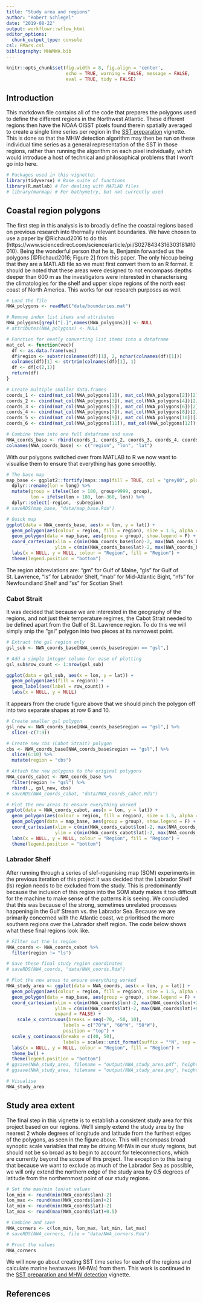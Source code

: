 ```yaml
---
title: "Study area and regions"
author: "Robert Schlegel"
date: "2019-08-22"
output: workflowr::wflow_html
editor_options:
  chunk_output_type: console
csl: FMars.csl
bibliography: MHWNWA.bib
---
```


```r
knitr::opts_chunk$set(fig.width = 8, fig.align = 'center',
                      echo = TRUE, warning = FALSE, message = FALSE, 
                      eval = TRUE, tidy = FALSE)
```

## Introduction

This markdown file contains all of the code that prepares the polygons used to define the different regions in the Northwest Atlantic. These different regions then have the NOAA OISST pixels found therein spatially averaged to create a single time series per region in the [SST preparation](https://robwschlegel.github.io/MHWNWA/sst-prep.html) vignette. This is done so that the MHW detection algorithm may then be run on these individual time series as a general representation of the SST in those regions, rather than running the algorithm on each pixel individually, which would introduce a host of technical and philosophical problems that I won't go into here.

```r
# Packages used in this vignette\
library(tidyverse) # Base suite of functions
library(R.matlab) # For dealing with MATLAB files
# library(marmap) # For bathymetry, but not currently used
```

## Coastal region polygons

The first step in this analysis is to broadly define the coastal regions based on previous research into thermally relevant boundaries. We have chosen to use a paper by @Richaud2016 to do this (https://www.sciencedirect.com/science/article/pii/S0278434316303181#f0010). Being the wonderful person that he is, Benjamin forwarded us the polygons [@Richaud2016; Figure 2] from this paper. The only hiccup being that they are a MATLAB file so we must first convert them to an R format. It should be noted that these areas were designed to not encompass depths deeper than 600 m as the investigators were interested in characterising the climatologies for the shelf and upper slope regions of the north east coast of North America. This works for our research purposes as well.

```r
# Load the file
NWA_polygons <- readMat("data/boundaries.mat")

# Remove index list items and attributes
NWA_polygons[grepl("[.]",names(NWA_polygons))] <- NULL
# attributes(NWA_polygons) <- NULL

# Function for neatly converting list items into a dataframe
mat_col <- function(vec){
  df <- as.data.frame(vec)
  df$region <- substr(colnames(df)[1], 2, nchar(colnames(df)[1]))
  colnames(df)[1] <- strtrim(colnames(df)[1], 1)
  df <- df[c(2,1)]
  return(df)
}

# Create multiple smaller data.frames
coords_1 <- cbind(mat_col(NWA_polygons[1]), mat_col(NWA_polygons[2])[2])
coords_2 <- cbind(mat_col(NWA_polygons[3]), mat_col(NWA_polygons[4])[2])
coords_3 <- cbind(mat_col(NWA_polygons[5]), mat_col(NWA_polygons[6])[2])
coords_4 <- cbind(mat_col(NWA_polygons[7]), mat_col(NWA_polygons[8])[2])
coords_5 <- cbind(mat_col(NWA_polygons[9]), mat_col(NWA_polygons[10])[2])
coords_6 <- cbind(mat_col(NWA_polygons[11]), mat_col(NWA_polygons[12])[2])

# Combine them into one full dataframe and save
NWA_coords_base <- rbind(coords_1, coords_2, coords_3, coords_4, coords_5, coords_6)
colnames(NWA_coords_base) <- c("region", "lon", "lat")
```

With our polygons switched over from MATLAB to R we now want to visualise them to ensure that everything has gone smoothly.

```r
# The base map
map_base <- ggplot2::fortify(maps::map(fill = TRUE, col = "grey80", plot = FALSE)) %>%
  dplyr::rename(lon = long) %>%
  mutate(group = ifelse(lon > 180, group+9999, group),
         lon = ifelse(lon > 180, lon-360, lon)) %>% 
  dplyr::select(-region, -subregion)
# saveRDS(map_base, "data/map_base.Rda")

# Quick map
ggplot(data = NWA_coords_base, aes(x = lon, y = lat)) +
  geom_polygon(aes(colour = region, fill = region), size = 1.5, alpha = 0.2) +
  geom_polygon(data = map_base, aes(group = group), show.legend = F) +
  coord_cartesian(xlim = c(min(NWA_coords_base$lon)-2, max(NWA_coords_base$lon)+2),
                  ylim = c(min(NWA_coords_base$lat)-2, max(NWA_coords_base$lat)+2)) +
  labs(x = NULL, y = NULL, colour = "Region", fill = "Region") +
  theme(legend.position = "bottom")
```

The region abbreviations are: "gm" for Gulf of Maine, "gls" for Gulf of St. Lawrence, "ls" for Labrador Shelf, "mab" for Mid-Atlantic Bight, "nfs" for Newfoundland Shelf and "ss" for Scotian Shelf.

### Cabot Strait

It was decided that because we are interested in the geography of the regions, and not just their temperature regimes, the Cabot Strait needed to be defined apart from the Gulf of St. Lawrence region. To do this we will simply snip the "gsl" polygon into two pieces at its narrowest point.

```r
# Extract the gsl region only
gsl_sub <- NWA_coords_base[NWA_coords_base$region == "gsl",]

# Add a simple integer column for ease of plotting
gsl_sub$row_count <- 1:nrow(gsl_sub)

ggplot(data = gsl_sub, aes(x = lon, y = lat)) +
  geom_polygon(aes(fill = region)) +
  geom_label(aes(label = row_count)) +
  labs(x = NULL, y = NULL)
```

It appears from the crude figure above that we should pinch the polygon off into two separate shapes at row 6 and 10.

```r
# Create smaller gsl polygon
gsl_new <- NWA_coords_base[NWA_coords_base$region == "gsl",] %>% 
  slice(-c(7:9))

# Create new cbs (Cabot Strait) polygon
cbs <- NWA_coords_base[NWA_coords_base$region == "gsl",] %>% 
  slice(6:10) %>% 
  mutate(region = "cbs")

# Attach the new polygons to the original polygons
NWA_coords_cabot <- NWA_coords_base %>% 
  filter(region != "gsl") %>% 
  rbind(., gsl_new, cbs)
# saveRDS(NWA_coords_cabot, "data/NWA_coords_cabot.Rda")

# Plot the new areas to ensure everything worked
ggplot(data = NWA_coords_cabot, aes(x = lon, y = lat)) +
  geom_polygon(aes(colour = region, fill = region), size = 1.5, alpha = 0.2) +
  geom_polygon(data = map_base, aes(group = group), show.legend = F) +
  coord_cartesian(xlim = c(min(NWA_coords_cabot$lon)-2, max(NWA_coords_cabot$lon)+2),
                  ylim = c(min(NWA_coords_cabot$lat)-2, max(NWA_coords_cabot$lat)+2)) +
  labs(x = NULL, y = NULL, colour = "Region", fill = "Region") +
  theme(legend.position = "bottom")
```

### Labrador Shelf

After running through a series of slef-roganising map (SOM) experiments in the previous iteration of this project it was decided that the Labrador Shelf (ls) region needs to be excluded from the study. This is predominantly because the inclusion of this region into the SOM study makes it too difficult for the machine to make sense of the patterns it is seeing. We concluded that this was because of the strong, sometimes unrelated processes happening in the Gulf Stream vs. the Labrador Sea. Because we are primarily concerned with the Atlantic coast, we prioritised the more southern regions over the Labrador shelf region. The code below shows what these final regions look like.

```r
# FIlter out the ls region
NWA_coords <- NWA_coords_cabot %>% 
  filter(region != "ls")

# Save these final study region coordinates
# saveRDS(NWA_coords, "data/NWA_coords.Rda")

# Plot the new areas to ensure everything worked
NWA_study_area <- ggplot(data = NWA_coords, aes(x = lon, y = lat)) +
  geom_polygon(aes(colour = region, fill = region), size = 1.5, alpha = 0.2) +
  geom_polygon(data = map_base, aes(group = group), show.legend = F) +
  coord_cartesian(xlim = c(min(NWA_coords$lon)-2, max(NWA_coords$lon)+2),
                  ylim = c(min(NWA_coords$lat)-2, max(NWA_coords$lat)+0.5),
                  expand = FALSE) +
    scale_x_continuous(breaks = seq(-70, -50, 10),
                     labels = c("70°W", "60°W", "50°W"),
                     position = "top") +
  scale_y_continuous(breaks = c(40, 50),
                     labels = scales::unit_format(suffix = "°N", sep = "")) +
  labs(x = NULL, y = NULL, colour = "Region", fill = "Region") +
  theme_bw() +
  theme(legend.position = "bottom")
# ggsave(NWA_study_area, filename = "output/NWA_study_area.pdf", height = 5, width = 6)
# ggsave(NWA_study_area, filename = "output/NWA_study_area.png", height = 5, width = 6)

# Visualise
NWA_study_area
```

## Study area extent

The final step in this vignette is to establish a consistent study area for this project based on our regions. We'll simply extend the study area by the nearest 2 whole degrees of longitude and latitude from the furthest edges of the polygons, as seen in the figure above. This will encompass broad synoptic scale variables that may be driving MHWs in our study regions, but should not be so broad as to begin to account for teleconnections, which are currently beyond the scope of this project. The exception to this being that because we want to exclude as much of the Labrador Sea as possible, we will only extend the northern edge of the study area by 0.5 degrees of latitude from the northernmost point of our study regions.

```r
# Set the max/min lon/at values
lon_min <- round(min(NWA_coords$lon)-2)
lon_max <- round(max(NWA_coords$lon)+2)
lat_min <- round(min(NWA_coords$lat)-2)
lat_max <- round(max(NWA_coords$lat)+0.5)

# Combine and save
NWA_corners <- c(lon_min, lon_max, lat_min, lat_max)
# saveRDS(NWA_corners, file = "data/NWA_corners.Rda")

# Pront the values
NWA_corners
```

We will now go about creating SST time series for each of the regions and calculate marine heatwaves (MHWs) from them. This work is continued in the [SST preparation and MHW detection](https://robwschlegel.github.io/MHWNWA/sst-prep.html) vignette.

## References
